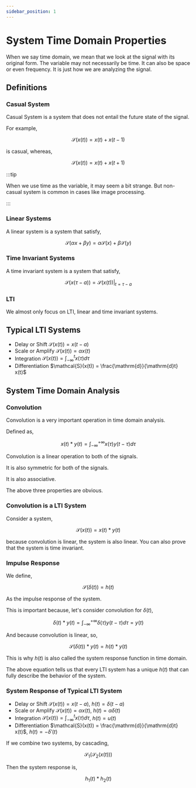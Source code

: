 ```yaml
---
sidebar_position: 1
---
```


# System Time Domain Properties

When we say time domain, we mean that we look at the signal with its original form. The variable may not necessarily be time. It can also be space or even frequency. It is just how we are analyzing the signal.

## Definitions

### Casual System

Casual System is a system that does not entail the future state of the signal.

For example,

$$
\mathcal{S}(x(t)) = x(t) + x(t-1)
$$

is casual, whereas,

$$
\mathcal{S}(x(t)) = x(t) + x(t+1)
$$

:::tip

When we use time as the variable, it may seem a bit strange. But non-casual system is common in cases like image processing.

:::

### Linear Systems

A linear system is a system that satisfy,

$$
\mathcal{S}(\alpha x + \beta y) = \alpha \mathcal{S}(x) + \beta \mathcal{S}(y)
$$

### Time Invariant Systems

A time invariant system is a system that satisfy,

$$
\mathcal{S}(x(\tau-a)) = \mathcal{S}(x(t))|_{t=\tau-a}
$$

### LTI

We almost only focus on LTI, linear and time invariant systems.

## Typical LTI Systems

- Delay or Shift $\mathcal{S}(x(t)) = x(t-a)$
- Scale or Amplify $\mathcal{S}(x(t)) = \alpha x(t)$
- Integration $\mathcal{S}(x(t)) = \int_{-\infty}^t x(\tau) d\tau$
- Differentiation $\mathcal{S}(x(t)) = \frac{\mathrm{d}}{\mathrm{d}t} x(t)$

## System Time Domain Analysis

### Convolution

Convolution is a very important operation in time domain analysis. 

Defined as,

$$
x(t) \ast y(t) = \int_{-\infty}^{+\infty} x(\tau) y(t - \tau) d\tau
$$

Convolution is a linear operation to both of the signals.

It is also symmetric for both of the signals.

It is also associative.

The above three properties are obvious.

### Convolution is a LTI System

Consider a system,

$$
\mathcal{S}(x(t)) = x(t) \ast y(t)
$$

because convolution is linear, the system is also linear. You can also prove that the system is time invariant.

### Impulse Response

We define,

$$
\mathcal{S}(\delta(t)) = h(t)
$$

As the impulse response of the system.

This is important because, let's consider convolution for $\delta(t)$,

$$
\delta(t) \ast y(t) = \int_{-\infty}^{+\infty} \delta(\tau) y(t - \tau) d\tau = y(t)
$$

And because convolution is linear, so,

$$
\mathcal{S}(\delta(t)) \ast y(t) = h(t) \ast y(t)
$$

This is why $h(t)$ is also called the system response function in time domain.

The above equation tells us that every LTI system has a unique $h(t)$ that can fully describe the behavior of the system.

### System Response of Typical LTI System

- Delay or Shift $\mathcal{S}(x(t)) = x(t-a)$, $h(t) = \delta(t-a)$
- Scale or Amplify $\mathcal{S}(x(t)) = \alpha x(t)$, $h(t) = \alpha \delta(t)$
- Integration $\mathcal{S}(x(t)) = \int_{-\infty}^t x(\tau) d\tau$, $h(t) = u(t)$
- Differentiation $\mathcal{S}(x(t)) = \frac{\mathrm{d}}{\mathrm{d}t} x(t)$, $h(t) = -\delta'(t)$

If we combine two systems, by cascading,

$$
\mathcal{S_1}(\mathcal{S_2}(x(t)))
$$

Then the system response is,

$$
h_1(t) \ast h_2(t)
$$

